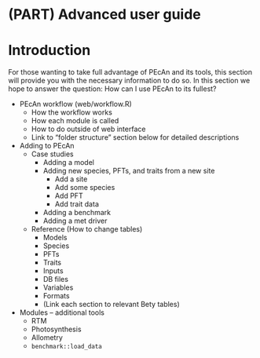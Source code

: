# (PART) Advanced user guide {-}

# Introduction

For those wanting to take full advantage of PEcAn and its tools, this section will provide you with the necessary information to do so. In this section we hope to answer the question: How can I use PEcAn to its fullest?

- PEcAn workflow (web/workflow.R)
  - How the workflow works
  - How each module is called
  - How to do outside of web interface
  - Link to "folder structure" section below for detailed descriptions
- Adding to PEcAn
  - Case studies
    - Adding a model
    - Adding new species, PFTs, and traits from a new site
      - Add a site
      - Add some species
      - Add PFT
      - Add trait data
    - Adding a benchmark
    - Adding a met driver
  - Reference (How to change tables)
    - Models
    - Species
    - PFTs
    - Traits
    - Inputs
    - DB files
    - Variables
    - Formats
    - (Link each section to relevant Bety tables)
- Modules -- additional tools
  - RTM
  - Photosynthesis
  - Allometry
  - `benchmark::load_data`